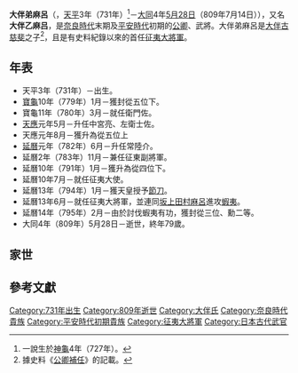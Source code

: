 {{東亞男性歷史人物
|名稱 =大伴弟麻呂
|身份 =公卿、武将
|國家 ={{JPN}}
|時代 =[[奈良時代|奈良時代]]至[[平安時代|平安時代]]初期
|主君 =
|屆數 =
|最高職務 =[[征夷大将軍|征夷大将軍]]

|前任 = 无
|繼任 =[[坂上田村麻吕|坂上田村麻吕]]
|圖片名稱 =
|圖片大小 =
|圖片說明 =
|氏 = 大伴氏
|姓 =
|名 =
|姓名 =
|字 =
|號=
|官職 =
|封爵 =
|封號 =
|位階 =从三位、東宮傅<br />勲二等
|御稱號 = <!--日本皇族之稱號-->
|宮號1 = <!--日本皇族之宮號-->
|宮號2 = <!--朝鮮王族之宮號-->
|封地 =
|神號 =
|尊號 =
|族裔 = 
|信仰 = <!--指的是宗教信仰-->
|旗籍 = <!--清朝旗人專用-->
|氏族 =
|籍貫 =
|本貫 = <!--朝鮮人用-->
|祖籍 =
|本籍 =
|出身地 =
|府邸 =
|世系 = 
|初名 =
|乳名 = <!--日本、朝鮮、琉球以外人物用-->
|幼名 = <!--日本人用-->
|兒名 = <!--朝鮮人用-->
|童名 = <!--琉球人用-->
|小字 =
|別名 =乙麻呂
|法號 =
|院號 =
|其他名號 =
|出生日期 =天平3年（731年）
|出生地點 =
|婚年 =
|逝世日期 =大同4年（809年）5月28日（79歲）
|逝世地點 =
|廟號 =
|諡號 =
|墓葬 =
|祠廟 =
|父親 =大伴古慈斐
|嫡母 =
|母親 =
|繼父=
|繼母=
|養父=
|養母=
|猶父= <!--日本人用-->
|烏帽子親= <!--日本人、琉球人用-->
|元配 =
|正室 =
|妻 =不详
|繼室 =
|平妻 =
|側室 =
|元配之父 =
|元配之嫡母 =
|元配之母 =
|正室之父 =
|正室之嫡母 =
|正室之母 =
|妻之父 =
|妻之嫡母 =
|妻之母 =
|繼室之父 =
|繼室之嫡母 =
|繼室之母 =
|平妻之父 =
|平妻之嫡母 =
|平妻之母 =
|兄弟 =弟麻呂、益立
|姊妹 =
|嫡兄弟 =
|嫡姊妹 =
|庶兄弟 =
|庶姊妹 =
|同胞兄弟 =
|同胞姊妹 =
|異母兄弟 =
|異母姊妹 =
|異父兄弟 =
|異父姊妹 =
|繼兄弟 =
|繼姊妹 =
|子 =大伴東人、伴宇治人、伴勝雄
|女 =
|嫡子 =
|嫡女 =
|庶子 =
|庶女 =
|養子 =
|養女 =
|猶子 = <!--日本人用-->
|婿養子 = <!--日本人用-->
|烏帽子子 = <!--日本人用-->
|繼子 =
|繼女 =
|其他親屬 =
|出身 = <!---此处指科举出身--->
|功名 = 
|經歷 = 
|著作 =
|注釋 =
}}
{{Japanese|japanese=大伴 弟麻呂|kana=おおとも の おとまろ|romaji=Ōtomo no Otomaro}}

'''大伴弟麻呂'''（{{jpn|j=大伴 弟麻呂|hg=おおとも の おとまろ|rm=Ōtomo no Otomaro}}，[[天平_(聖武天皇)|天平]]3年（731年）<ref>一說生於[[神龜_(聖武天皇)|神龜]]4年（727年）。</ref>－[[大同_(平城天皇)|大同]]4年[[五月廿八|5月28日]]（809年7月14日）），又名'''大伴乙麻吕'''，是[[奈良時代|奈良時代]]末期及[[平安時代|平安時代]]初期的[[公卿|公卿]]、武將。大伴弟麻呂是[[大伴古慈斐|大伴古慈斐]]之子<ref>據史料《[[公卿補任|公卿補任]]》的記載。</ref>，且是有史料紀錄以來的首任[[征夷大將軍|征夷大將軍]]。

== 年表 ==
* 天平3年（731年）－出生。
* [[寶龜|寶龜]]10年（779年）1月－獲封從五位下。
* 寶龜11年（780年）3月－就任衛門佐。
* [[天應_(光仁天皇)|天應]]元年5月－升任中宮亮、左衛士佐。
* 天應元年8月－獲升為從五位上
* [[延曆|延曆]]元年（782年）6月－升任常陸介。
* 延曆2年（783年）11月－兼任征東副將軍。
* 延曆10年（791年）1月－獲升為從四位下。
* 延曆10年7月－就任征夷大使。
* 延曆13年（794年）1月－獲天皇授予[[節刀|節刀]]。
* 延曆13年6月－就任征夷大將軍，並連同[[坂上田村麻呂|坂上田村麻呂]]進攻[[蝦夷|蝦夷]]。
* 延曆14年（795年）2月－由於討伐蝦夷有功，獲封從三位、勳二等。
* 大同4年（809年）5月28日－逝世，終年79歲。

==家世==
{{Ahnentafel top}}
{{ahnentafel-compact5
|boxstyle_1=background-color: #ADD8E6;
|boxstyle_2=background-color: #EEE8AA;
|boxstyle_3=background-color: Lavender;
|boxstyle_4=background-color:#DCDCDC;
|boxstyle_5=background-color: LavenderBlush;
|1='''大伴弟麻呂'''
|2='''父：'''大伴古慈斐|3='''母：'''不详
|4='''祖父：'''大伴祖父麻呂
|5=
|6='''外祖父:'''[[藤原不比等|藤原不比等]]|7=
|8='''曾祖父：'''大伴吹負|9=
|10=
|11=|12='''外曾祖父:'''[[藤原镰足|藤原镰足]]
|13='''外曾祖母:'''車持与志古娘
|14=
|15=
|16='''高祖父：''' 大伴咋 |17=
|18=
|19=
|20=
|21=
|22=
|23=
|24='''四世祖父：'''中臣御食子
|25='''四世祖母：'''大伴智仙娘
|26='''四世祖父：'''車持国子
|27=
|28=
|29=
|30=
|31=
}}
{{ahnentafel bottom}}


== 參考文獻 ==
<div class="references-small">
<references />
</div>

{{征夷大將軍}}

{{DEFAULTSORT:Otomo no Otomaro}}

[[Category:731年出生|Category:731年出生]]
[[Category:809年逝世|Category:809年逝世]]
[[Category:大伴氏|Category:大伴氏]]
[[Category:奈良時代貴族|Category:奈良時代貴族]]
[[Category:平安時代初期貴族|Category:平安時代初期貴族]]
[[Category:征夷大將軍|Category:征夷大將軍]]
[[Category:日本古代武官|Category:日本古代武官]]